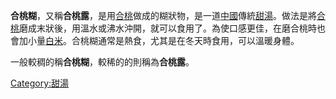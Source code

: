 '''合桃糊'''，又稱'''合桃露'''，是用[[合桃|合桃]]做成的糊狀物，是一道[[中國|中國]]傳統[[甜湯|甜湯]]。做法是將[[合桃|合桃]]磨成末狀後，用溫水或沸水沖開，就可以食用了。為使口感更佳，在磨合桃時也會加小量[[白米|白米]]。合桃糊通常是熱食，尤其是在冬天時食用，可以溫暖身體。

一般較稠的稱'''合桃糊'''，較稀的的則稱為'''合桃露'''。

{{Dessert-stub}}

[[Category:甜湯|Category:甜湯]]